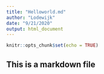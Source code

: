 ```yaml
---
title: "Helloworld.md"
author: "Lodewijk"
date: "9/21/2020"
output: html_document
---
```


```r
knitr::opts_chunk$set(echo = TRUE)
```

## This is a markdown file